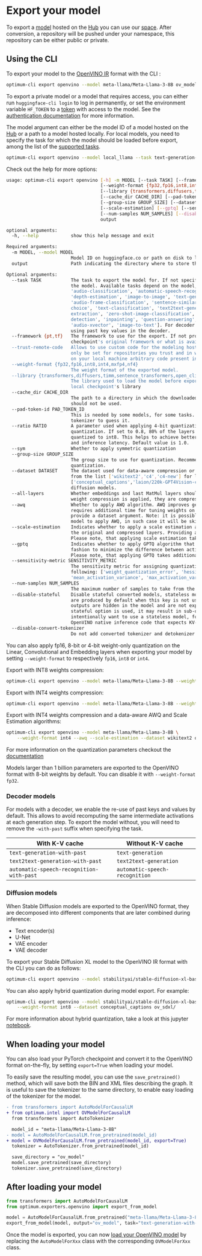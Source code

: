 <!--Copyright 2024 The HuggingFace Team. All rights reserved.
Licensed under the Apache License, Version 2.0 (the "License"); you may not use this file except in compliance with
the License. You may obtain a copy of the License at
http://www.apache.org/licenses/LICENSE-2.0
Unless required by applicable law or agreed to in writing, software distributed under the License is distributed on
an "AS IS" BASIS, WITHOUT WARRANTIES OR CONDITIONS OF ANY KIND, either express or implied. See the License for the
specific language governing permissions and limitations under the License.
-->

# Export your model

To export a [model](https://huggingface.co/docs/optimum/main/en/intel/openvino/models) hosted on the [Hub](https://huggingface.co/models) you can use our [space](https://huggingface.co/spaces/echarlaix/openvino-export). After conversion, a repository will be pushed under your namespace, this repository can be either public or private.

## Using the CLI

To export your model to the [OpenVINO IR](https://docs.openvino.ai/2024/documentation/openvino-ir-format.html) format with the CLI :

```bash
optimum-cli export openvino --model meta-llama/Meta-Llama-3-8B ov_model/
```

To export a private model or a model that requires access, you can either run `huggingface-cli login` to log in permanently, or set the environment variable `HF_TOKEN` to a [token](https://huggingface.co/settings/tokens) with access to the model. See the [authentication documentation](https://huggingface.co/docs/huggingface_hub/quick-start#authentication) for more information.

The model argument can either be the model ID of a model hosted on the [Hub](https://huggingface.co/models) or a path to a model hosted locally. For local models, you need to specify the task for which the model should be loaded before export, among the list of the [supported tasks](https://huggingface.co/docs/optimum/main/en/exporters/task_manager).

```bash
optimum-cli export openvino --model local_llama --task text-generation-with-past ov_model/
```

Check out the help for more options:

```bash
usage: optimum-cli export openvino [-h] -m MODEL [--task TASK] [--framework {pt,tf}] [--trust-remote-code]
                                   [--weight-format {fp32,fp16,int8,int4,mxfp4,nf4}]
                                   [--library {transformers,diffusers,timm,sentence_transformers,open_clip}]
                                   [--cache_dir CACHE_DIR] [--pad-token-id PAD_TOKEN_ID] [--ratio RATIO] [--sym]
                                   [--group-size GROUP_SIZE] [--dataset DATASET] [--all-layers] [--awq]
                                   [--scale-estimation] [--gptq] [--sensitivity-metric SENSITIVITY_METRIC]
                                   [--num-samples NUM_SAMPLES] [--disable-stateful] [--disable-convert-tokenizer]
                                   output

optional arguments:
  -h, --help            show this help message and exit

Required arguments:
  -m MODEL, --model MODEL
                        Model ID on huggingface.co or path on disk to load model from.
  output                Path indicating the directory where to store the generated OV model.

Optional arguments:
  --task TASK           The task to export the model for. If not specified, the task will be auto-inferred based on
                        the model. Available tasks depend on the model, but are among: ['fill-mask', 'masked-im',
                        'audio-classification', 'automatic-speech-recognition', 'text-to-audio', 'image-text-to-text',
                        'depth-estimation', 'image-to-image', 'text-generation', 'text-to-image', 'mask-generation',
                        'audio-frame-classification', 'sentence-similarity', 'image-classification', 'multiple-
                        choice', 'text-classification', 'text2text-generation', 'token-classification', 'feature-
                        extraction', 'zero-shot-image-classification', 'zero-shot-object-detection', 'object-
                        detection', 'inpainting', 'question-answering', 'semantic-segmentation', 'image-segmentation',
                        'audio-xvector', 'image-to-text']. For decoder models, use `xxx-with-past` to export the model
                        using past key values in the decoder.
  --framework {pt,tf}   The framework to use for the export. If not provided, will attempt to use the local
                        checkpoint's original framework or what is available in the environment.
  --trust-remote-code   Allows to use custom code for the modeling hosted in the model repository. This option should
                        only be set for repositories you trust and in which you have read the code, as it will execute
                        on your local machine arbitrary code present in the model repository.
  --weight-format {fp32,fp16,int8,int4,mxfp4,nf4}
                        The weight format of the exported model.
  --library {transformers,diffusers,timm,sentence_transformers,open_clip}
                        The library used to load the model before export. If not provided, will attempt to infer the
                        local checkpoint's library
  --cache_dir CACHE_DIR
                        The path to a directory in which the downloaded model should be cached if the standard cache
                        should not be used.
  --pad-token-id PAD_TOKEN_ID
                        This is needed by some models, for some tasks. If not provided, will attempt to use the
                        tokenizer to guess it.
  --ratio RATIO         A parameter used when applying 4-bit quantization to control the ratio between 4-bit and 8-bit
                        quantization. If set to 0.8, 80% of the layers will be quantized to int4 while 20% will be
                        quantized to int8. This helps to achieve better accuracy at the sacrifice of the model size
                        and inference latency. Default value is 1.0.
  --sym                 Whether to apply symmetric quantization
  --group-size GROUP_SIZE
                        The group size to use for quantization. Recommended value is 128 and -1 uses per-column
                        quantization.
  --dataset DATASET     The dataset used for data-aware compression or quantization with NNCF. You can use the one
                        from the list ['wikitext2','c4','c4-new'] for language models or
                        ['conceptual_captions','laion/220k-GPT4Vision-captions-from-LIVIS','laion/filtered-wit'] for
                        diffusion models.
  --all-layers          Whether embeddings and last MatMul layers should be compressed to INT4. If not provided an
                        weight compression is applied, they are compressed to INT8.
  --awq                 Whether to apply AWQ algorithm. AWQ improves generation quality of INT4-compressed LLMs, but
                        requires additional time for tuning weights on a calibration dataset. To run AWQ, please also
                        provide a dataset argument. Note: it is possible that there will be no matching patterns in the
                        model to apply AWQ, in such case it will be skipped.
  --scale-estimation    Indicates whether to apply a scale estimation algorithm that minimizes the L2 error between
                        the original and compressed layers. Providing a dataset is required to run scale estimation.
                        Please note, that applying scale estimation takes additional memory and time.
  --gptq                Indicates whether to apply GPTQ algorithm that optimizes compressed weights in a layer-wise
                        fashion to minimize the difference between activations of a compressed and original layer.
                        Please note, that applying GPTQ takes additional memory and time.
  --sensitivity-metric SENSITIVITY_METRIC
                        The sensitivity metric for assigning quantization precision to layers. It can be one of the
                        following: ['weight_quantization_error', 'hessian_input_activation',
                        'mean_activation_variance', 'max_activation_variance', 'mean_activation_magnitude'].
  --num-samples NUM_SAMPLES
                        The maximum number of samples to take from the dataset for quantization.
  --disable-stateful    Disable stateful converted models, stateless models will be generated instead. Stateful models
                        are produced by default when this key is not used. In stateful models all kv-cache inputs and
                        outputs are hidden in the model and are not exposed as model inputs and outputs. If --disable-
                        stateful option is used, it may result in sub-optimal inference performance. Use it when you
                        intentionally want to use a stateless model, for example, to be compatible with existing
                        OpenVINO native inference code that expects KV-cache inputs and outputs in the model.
  --disable-convert-tokenizer
                        Do not add converted tokenizer and detokenizer OpenVINO models.
```

You can also apply fp16, 8-bit or 4-bit weight-only quantization on the Linear, Convolutional and Embedding layers when exporting your model by setting `--weight-format` to respectively `fp16`, `int8` or `int4`.

Export with INT8 weights compression:
```bash
optimum-cli export openvino --model meta-llama/Meta-Llama-3-8B --weight-format int8 ov_model/
```

Export with INT4 weights compression:
```bash
optimum-cli export openvino --model meta-llama/Meta-Llama-3-8B --weight-format int4 ov_model/
```

Export with INT4 weights compression and a data-aware AWQ and Scale Estimation algorithms:
```bash
optimum-cli export openvino --model meta-llama/Meta-Llama-3-8B \
    --weight-format int4 --awq --scale-estimation --dataset wikitext2 ov_model/
```

For more information on the quantization parameters checkout the [documentation](inference#weight-only-quantization)


<Tip warning={true}>

Models larger than 1 billion parameters are exported to the OpenVINO format with 8-bit weights by default. You can disable it with `--weight-format fp32`.

</Tip>


### Decoder models

For models with a decoder, we enable the re-use of past keys and values by default. This allows to avoid recomputing the same intermediate activations at each generation step. To export the model without, you will need to remove the `-with-past` suffix when specifying the task.

| With K-V cache                           | Without K-V cache                    |
|------------------------------------------|--------------------------------------|
| `text-generation-with-past`              | `text-generation`                    |
| `text2text-generation-with-past`         | `text2text-generation`               |
| `automatic-speech-recognition-with-past` | `automatic-speech-recognition`       |


### Diffusion models

When Stable Diffusion models are exported to the OpenVINO format, they are decomposed into different components that are later combined during inference:

* Text encoder(s)
* U-Net
* VAE encoder
* VAE decoder

To export your Stable Diffusion XL model to the OpenVINO IR format with the CLI you can do as follows:

```bash
optimum-cli export openvino --model stabilityai/stable-diffusion-xl-base-1.0 ov_sdxl/
```

You can also apply hybrid quantization during model export. For example:
```bash
optimum-cli export openvino --model stabilityai/stable-diffusion-xl-base-1.0 \
    --weight-format int8 --dataset conceptual_captions ov_sdxl/
```

For more information about hybrid quantization, take a look at this jupyter [notebook](https://github.com/huggingface/optimum-intel/blob/main/notebooks/openvino/stable_diffusion_hybrid_quantization.ipynb).

## When loading your model

You can also load your PyTorch checkpoint and convert it to the OpenVINO format on-the-fly, by setting `export=True` when loading your model.

To easily save the resulting model, you can use the `save_pretrained()` method, which will save both the BIN and XML files describing the graph. It is useful to save the tokenizer to the same directory, to enable easy loading of the tokenizer for the model.


```diff
- from transformers import AutoModelForCausalLM
+ from optimum.intel import OVModelForCausalLM
  from transformers import AutoTokenizer

  model_id = "meta-llama/Meta-Llama-3-8B"
- model = AutoModelForCausalLM.from_pretrained(model_id)
+ model = OVModelForCausalLM.from_pretrained(model_id, export=True)
  tokenizer = AutoTokenizer.from_pretrained(model_id)

  save_directory = "ov_model"
  model.save_pretrained(save_directory)
  tokenizer.save_pretrained(save_directory)
```

## After loading your model

```python
from transformers import AutoModelForCausalLM
from optimum.exporters.openvino import export_from_model

model = AutoModelForCausalLM.from_pretrained("meta-llama/Meta-Llama-3-8B")
export_from_model(model, output="ov_model", task="text-generation-with-past")
```

Once the model is exported, you can now [load your OpenVINO model](inference) by replacing the `AutoModelForXxx` class with the corresponding `OVModelForXxx` class.
